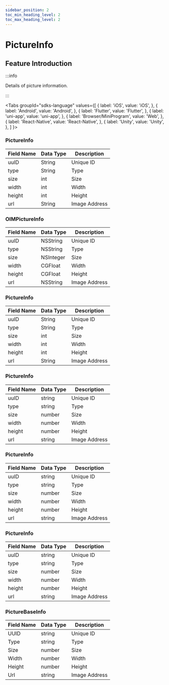 ```yaml
---
sidebar_position: 2
toc_min_heading_level: 2
toc_max_heading_level: 2
---
```


# PictureInfo

## Feature Introduction

:::info

Details of picture information.

:::

<Tabs
groupId="sdks-language"
values={[
{ label: 'iOS', value: 'iOS', },
{ label: 'Android', value: 'Android', },
{ label: 'Flutter', value: 'Flutter', },
{ label: 'uni-app', value: 'uni-app', },
{ label: 'Browser/MiniProgram', value: 'Web', },
{ label: 'React-Native', value: 'React-Native', },
{ label: 'Unity', value: 'Unity', },
]
}>

<TabItem value="Flutter">

### PictureInfo

| Field Name | Data Type | Description  |
| -----------| --------- | ------------ |
| uuID       | String    | Unique ID    |
| type       | String    | Type         |
| size       | int       | Size         |
| width      | int       | Width        |
| height     | int       | Height       |
| url        | String    | Image Address|

</TabItem>

<TabItem value="iOS">

### OIMPictureInfo

| Field Name | Data Type | Description  |
| -----------| --------- | ------------ |
| uuID       | NSString  | Unique ID    |
| type       | NSString  | Type         |
| size       | NSInteger | Size         |
| width      | CGFloat   | Width        |
| height     | CGFloat   | Height       |
| url        | NSString  | Image Address|

</TabItem>

<TabItem value="Android">

### PictureInfo

| Field Name | Data Type | Description  |
| -----------| --------- | ------------ |
| uuID       | String    | Unique ID    |
| type       | String    | Type         |
| size       | int       | Size         |
| width      | int       | Width        |
| height     | int       | Height       |
| url        | String    | Image Address|

</TabItem>

<TabItem value="Web">

### PictureInfo

| Field Name | Data Type | Description  |
| -----------| --------- | ------------ |
| uuID       | string    | Unique ID    |
| type       | string    | Type         |
| size       | number    | Size         |
| width      | number    | Width        |
| height     | number    | Height       |
| url        | string    | Image Address|

</TabItem>

<TabItem value="uni-app">

### PictureInfo

| Field Name | Data Type | Description  |
| -----------| --------- | ------------ |
| uuID       | string    | Unique ID    |
| type       | string    | Type         |
| size       | number    | Size         |
| width      | number    | Width        |
| height     | number    | Height       |
| url        | string    | Image Address|

</TabItem>

<TabItem value="React-Native">

### PictureInfo

| Field Name | Data Type | Description  |
| -----------| --------- | ------------ |
| uuID       | string    | Unique ID    |
| type       | string    | Type         |
| size       | number    | Size         |
| width      | number    | Width        |
| height     | number    | Height       |
| url        | string    | Image Address|

</TabItem>

<TabItem value="Unity">

### PictureBaseInfo

| Field Name | Data Type | Description  |
| -----------| --------- | ------------ |
| UUID       | string    | Unique ID    |
| Type       | string    | Type         |
| Size       | number    | Size         |
| Width      | number    | Width        |
| Height     | number    | Height       |
| Url        | string    | Image Address|

</TabItem>

</Tabs>